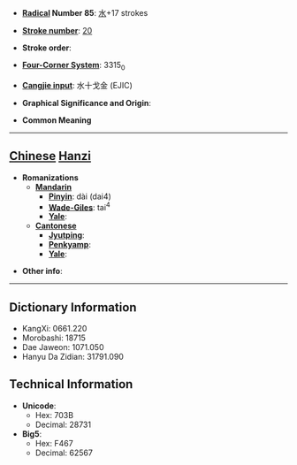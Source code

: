 * '''[[Wiktionary:Chinese radical index| Radical]] Number 85''': [[Wiktionary:Chinese radical index 水|水]]+17 strokes

* '''[[Wiktionary:Chinese total strokes index|Stroke number]]''': [[Wiktionary:Chinese total strokes index 20|20]]

* '''Stroke order''': 

* '''[[Wiktionary:Chinese four corner index|Four-Corner System]]''': 3315<sub>0</sub>

* '''[[Wiktionary:Chinese Cangjie index|Cangjie input]]''': 水十戈金 (EJIC)

* '''Graphical Significance and Origin''': 

* '''Common Meaning'''

----

== [[Chinese]] [[Hanzi]] ==

* '''Romanizations'''
** '''[[Mandarin]]'''
*** '''[[Pinyin]]''': dài (dai4)
*** '''[[Wade-Giles]]''': tai<sup>4</sup>
*** '''[[Yale]]''': 
** '''[[Cantonese]]'''
*** '''[[Jyutping]]''':
*** '''[[Penkyamp]]''': 
*** '''[[Yale]]''': 

* '''Other info''': 

----

== Dictionary Information ==

* KangXi: 0661.220
* Morobashi: 18715
* Dae Jaweon: 1071.050
* Hanyu Da Zidian: 31791.090

== Technical Information ==

* '''Unicode''':
** Hex: 703B
** Decimal: 28731
* '''Big5''':
** Hex: F467
** Decimal: 62567